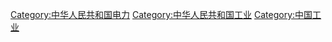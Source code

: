 [[Category:中华人民共和国电力|Category:中华人民共和国电力]]
[[Category:中华人民共和国工业|Category:中华人民共和国工业]]
[[Category:中国工业|Category:中国工业]]